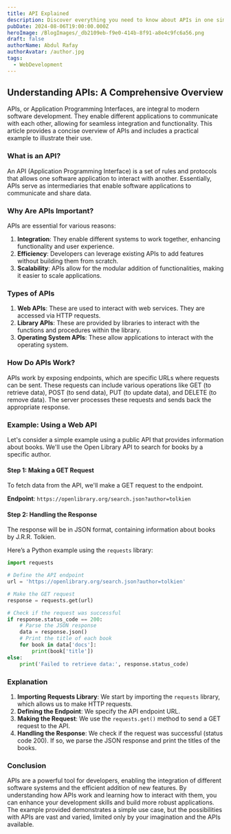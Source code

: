 ```yaml
---
title: API Explained
description: Discover everything you need to know about APIs in one simple guide!
pubDate: 2024-08-06T19:00:00.000Z
heroImage: /BlogImages/_db2109eb-f9e0-414b-8f91-a8e4c9fc6a56.png
draft: false
authorName: Abdul Rafay
authorAvatar: /author.jpg
tags:
  - WebDevelopment
---
```


## Understanding APIs: A Comprehensive Overview

APIs, or Application Programming Interfaces, are integral to modern software development. They enable different applications to communicate with each other, allowing for seamless integration and functionality. This article provides a concise overview of APIs and includes a practical example to illustrate their use.

### What is an API?

An API (Application Programming Interface) is a set of rules and protocols that allows one software application to interact with another. Essentially, APIs serve as intermediaries that enable software applications to communicate and share data.

### Why Are APIs Important?

APIs are essential for various reasons:

1. **Integration**: They enable different systems to work together, enhancing functionality and user experience.
2. **Efficiency**: Developers can leverage existing APIs to add features without building them from scratch.
3. **Scalability**: APIs allow for the modular addition of functionalities, making it easier to scale applications.

### Types of APIs

1. **Web APIs**: These are used to interact with web services. They are accessed via HTTP requests.
2. **Library APIs**: These are provided by libraries to interact with the functions and procedures within the library.
3. **Operating System APIs**: These allow applications to interact with the operating system.

### How Do APIs Work?

APIs work by exposing endpoints, which are specific URLs where requests can be sent. These requests can include various operations like GET (to retrieve data), POST (to send data), PUT (to update data), and DELETE (to remove data). The server processes these requests and sends back the appropriate response.

### Example: Using a Web API

Let's consider a simple example using a public API that provides information about books. We'll use the Open Library API to search for books by a specific author.

#### Step 1: Making a GET Request

To fetch data from the API, we'll make a GET request to the endpoint.

**Endpoint**: `https://openlibrary.org/search.json?author=tolkien`

#### Step 2: Handling the Response

The response will be in JSON format, containing information about books by J.R.R. Tolkien.

Here’s a Python example using the `requests` library:

```python
import requests

# Define the API endpoint
url = 'https://openlibrary.org/search.json?author=tolkien'

# Make the GET request
response = requests.get(url)

# Check if the request was successful
if response.status_code == 200:
    # Parse the JSON response
    data = response.json()
    # Print the title of each book
    for book in data['docs']:
        print(book['title'])
else:
    print('Failed to retrieve data:', response.status_code)
```

### Explanation

1. **Importing Requests Library**: We start by importing the `requests` library, which allows us to make HTTP requests.
2. **Defining the Endpoint**: We specify the API endpoint URL.
3. **Making the Request**: We use the `requests.get()` method to send a GET request to the API.
4. **Handling the Response**: We check if the request was successful (status code 200). If so, we parse the JSON response and print the titles of the books.

### Conclusion

APIs are a powerful tool for developers, enabling the integration of different software systems and the efficient addition of new features. By understanding how APIs work and learning how to interact with them, you can enhance your development skills and build more robust applications. The example provided demonstrates a simple use case, but the possibilities with APIs are vast and varied, limited only by your imagination and the APIs available.
